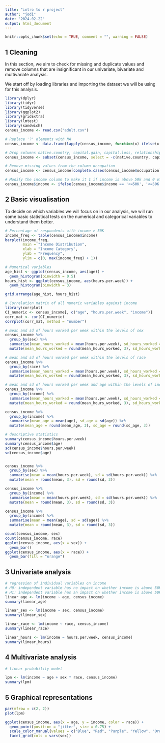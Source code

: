 ```yaml
---
title: "intro to r project"
author: "jodi"
date: "2024-02-22"
output: html_document
---
```


```r
knitr::opts_chunk$set(echo = TRUE, comment = "", warning = FALSE)
```

## 1 Cleaning

In this section, we aim to check for missing and duplicate values and remove columns that are insignificant in our univariate, bivariate and multivariate analysis.

We start off by loading libraries and importing the dataset we will be using for this analysis.

```r
library(dplyr)
library(tidyr)
library(tidyverse)
library(ggplot2)
library(gridExtra)
library(lmtest)
library(sandwich)
census_income <- read.csv("adult.csv")
```

```r
# Replace '?' elements with NA
census_income <- data.frame(lapply(census_income, function(x) ifelse(x == '?', NA, x)))

# Drop columns native.country, capital.gain, capital.loss, relationship, and education.num
census_income <- subset(census_income, select = -c(native.country, capital.gain, capital.loss, relationship, education.num))

# Remove missing values from the column occupation
census_income <- census_income[complete.cases(census_income$occupation), ]

# Modify the income column to make it 1 if income is above 50k and 0 otherwise
census_income$income <- ifelse(census_income$income == '<=50K', '<=50K', '>50K')
```

## 2 Basic visualisation

To decide on which variables we will focus on in our analysis, we will run some basic statistical tests on the numerical and categorical variables to understand them better.

```r
# Percentage of respondents with income > 50K
income_freq <- table(census_income$income)
barplot(income_freq, 
        main = "Income Distribution", 
        xlab = "Income Category", 
        ylab = "Frequency", 
        ylim = c(0, max(income_freq) + 1))
```
```r
# Numerical variables
age_hist <- ggplot(census_income, aes(age)) +
  geom_histogram(binwidth = 0.5)
hours_hist <- ggplot(census_income, aes(hours.per.week)) +
  geom_histogram(binwidth = 3)

grid.arrange(age_hist, hours_hist)
```

```r
# Correlation matrix of all numeric variables against income
library(corrplot)
CI_numeric <- census_income[, c("age", "hours.per.week", "income")]
corr_mat <- cor(CI_numeric)
corrplot(corr_mat, method = "number")
```
```r
# mean and sd of hours worked per week within the levels of sex
census_income %>%
  group_by(sex) %>%
  summarise(mean_hours_worked = mean(hours.per.week), sd_hours_worked = sd(hours.per.week)) %>%
  mutate(mean_hours_worked = round(mean_hours_worked, 3), sd_hours_worked = round(sd_hours_worked, 3))

# mean and sd of hours worked per week within the levels of race
census_income %>%
  group_by(race) %>%
  summarise(mean_hours_worked = mean(hours.per.week), sd_hours_worked = sd(hours.per.week)) %>%
  mutate(mean_hours_worked = round(mean_hours_worked, 3), sd_hours_worked = round(sd_hours_worked, 3))

# mean and sd of hours worked per week and age within the levels of income
census_income %>%
  group_by(income) %>%
  summarise(mean_hours_worked = mean(hours.per.week), sd_hours_worked = sd(hours.per.week)) %>%
  mutate(mean_hours_worked = round(mean_hours_worked, 3), sd_hours_worked = round(sd_hours_worked, 3))

census_income %>%
  group_by(income) %>%
  summarise(mean_age = mean(age), sd_age = sd(age)) %>%
  mutate(mean_age = round(mean_age, 3), sd_age = round(sd_age, 3))
```

```r
# descriptive statistics
summary(census_income$hours.per.week)
summary(census_income$age)
sd(census_income$hours.per.week)
sd(census_income$age)


census_income %>%
  group_by(sex) %>%
  summarise(mean = mean(hours.per.week), sd = sd(hours.per.week)) %>%
  mutate(mean = round(mean, 3), sd = round(sd, 3))

census_income %>%
  group_by(income) %>%
  summarise(mean = mean(hours.per.week), sd = sd(hours.per.week)) %>%
  mutate(mean = round(mean, 3), sd = round(sd, 3))

census_income %>%
  group_by(income) %>%
  summarise(mean = mean(age), sd = sd(age)) %>%
  mutate(mean = round(mean, 3), sd = round(sd, 3))

count(census_income, sex)
count(census_income, race)
ggplot(census_income, aes(x = sex)) +
  geom_bar() 
ggplot(census_income, aes(x = race)) +
  geom_bar(fill = "orange")

```


## 3 Univariate analysis

```r
# regression of individual variables on income
# H0: independent variable has no impact on whether income is above 50K
# H1: independent variable has an impact on whether income is above 50K
linear_age <- lm(income ~ age, census_income)
summary(linear_age)
```

```r
linear_sex <- lm(income ~ sex, census_income)
summary(linear_sex)
```

```r
linear_race <- lm(income ~ race, census_income)
summary(linear_race)
```

```r
linear_hours <- lm(income ~ hours.per.week, census_income)
summary(linear_hours)
```

## 4 Multivariate analysis

```r
# linear probability model

lpm <- lm(income ~ age + sex * race, census_income)
summary(lpm)

```

## 5 Graphical representations

```r
par(mfrow = c(2, 2))
plot(lpm)
```

```r
ggplot(census_income, aes(x = age, y = income, color = race)) +
  geom_point(position = "jitter", size = 0.75) + 
  scale_color_manual(values = c("Blue", "Red", "Purple", "Yellow", "Orange")) +
  facet_grid(cols = vars(sex))

```
